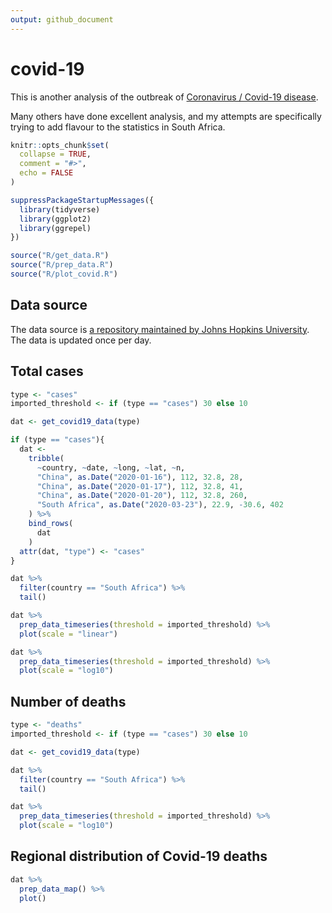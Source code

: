 ```yaml
---
output: github_document
---
```


<!-- README.md is generated from README.Rmd. Please edit that file -->

# covid-19

<!-- badges: start -->
<!-- badges: end -->

This is another analysis of the outbreak of [Coronavirus / Covid-19 disease](https://en.wikipedia.org/wiki/Coronavirus_disease_2019).

Many others have done excellent analysis, and my attempts are specifically trying to add flavour to the statistics in South Africa.

```r
knitr::opts_chunk$set(
  collapse = TRUE,
  comment = "#>",
  echo = FALSE
)
```


```r
suppressPackageStartupMessages({
  library(tidyverse)
  library(ggplot2)
  library(ggrepel)
})

source("R/get_data.R")
source("R/prep_data.R")
source("R/plot_covid.R")
```




## Data source

The data source is [a repository maintained by Johns Hopkins University](https://github.com/CSSEGISandData/COVID-19). The data is updated once per day.


## Total cases

```r
type <- "cases"
imported_threshold <- if (type == "cases") 30 else 10

dat <- get_covid19_data(type)

if (type == "cases"){
  dat <-
    tribble(
      ~country, ~date, ~long, ~lat, ~n,
      "China", as.Date("2020-01-16"), 112, 32.8, 28,
      "China", as.Date("2020-01-17"), 112, 32.8, 41,
      "China", as.Date("2020-01-20"), 112, 32.8, 260,
      "South Africa", as.Date("2020-03-23"), 22.9, -30.6, 402
    ) %>%
    bind_rows(
      dat
    )
  attr(dat, "type") <- "cases"
}

```

```r
dat %>%
  filter(country == "South Africa") %>%
  tail()
```



```r
dat %>%
  prep_data_timeseries(threshold = imported_threshold) %>%
  plot(scale = "linear")
```

```r
dat %>%
  prep_data_timeseries(threshold = imported_threshold) %>%
  plot(scale = "log10")
```


## Number of deaths

```r
type <- "deaths"
imported_threshold <- if (type == "cases") 30 else 10

dat <- get_covid19_data(type)

```

```r
dat %>%
  filter(country == "South Africa") %>%
  tail()
```



```r
dat %>%
  prep_data_timeseries(threshold = imported_threshold) %>%
  plot(scale = "log10")
```


## Regional distribution of Covid-19 deaths

```r
dat %>%
  prep_data_map() %>%
  plot()

```

